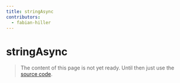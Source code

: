 ```yaml
---
title: stringAsync
contributors:
  - fabian-hiller
---
```


# stringAsync

> The content of this page is not yet ready. Until then just use the [source code](https://github.com/fabian-hiller/valibot/blob/main/library/src/schemas/string/stringAsync.ts).
